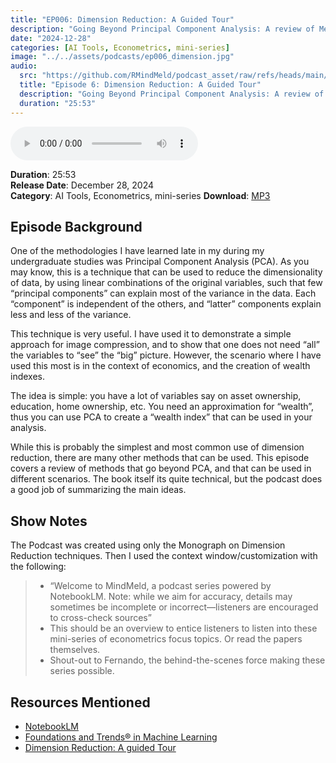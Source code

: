 ```yaml
---
title: "EP006: Dimension Reduction: A Guided Tour"
description: "Going Beyond Principal Component Analysis: A review of Methods"
date: "2024-12-28"
categories: [AI Tools, Econometrics, mini-series]
image: "../../assets/podcasts/ep006_dimension.jpg"
audio:
  src: "https://github.com/RMindMeld/podcast_asset/raw/refs/heads/main/ep006_dimension_reduction_techniques.mp3"
  title: "Episode 6: Dimension Reduction: A Guided Tour"
  description: "Going Beyond Principal Component Analysis: A review of Methods"
  duration: "25:53"
---
```


<div class="audio-player">
   <audio controls>
   <source src="https://github.com/RMindMeld/podcast_asset/raw/refs/heads/main/ep006_dimension_reduction_techniques.mp3" type="audio/mpeg">
   Your browser does not support the audio element.
   </audio>
</div>

:::{.episode-meta}

**Duration**: 25:53  
**Release Date**: December 28, 2024  
**Category**: AI Tools, Econometrics, mini-series 
**Download**: [MP3](https://github.com/RMindMeld/podcast_asset/raw/refs/heads/main/ep006_dimension_reduction_techniques.mp3)

:::

## Episode Background

One of the methodologies I have learned late in my during my undergraduate studies was Principal Component Analysis (PCA). As you may know, this is a technique that can be used to reduce the dimensionality of data, by using linear combinations of the original variables, such that few "principal components" can explain most of the variance in the data. Each "component" is independent of the others, and "latter" components explain less and less of the variance. 

This technique is very useful. I have used it to demonstrate a simple approach for image compression, and to show that one does not need "all" the variables to "see" the "big" picture. However, the scenario where I have used this most is in the context of economics, and the creation of wealth indexes.

The idea is simple: you have a lot of variables say on asset ownership, education, home ownership, etc. You need an approximation for "wealth", thus you can use PCA to create a "wealth index" that can be used in your analysis.  

While this is probably the simplest and most common use of dimension reduction, there are many other methods that can be used. This episode covers a review of methods that go beyond PCA, and that can be used in different scenarios. The book itself its quite technical, but the podcast does a good job of summarizing the main ideas.

## Show Notes

The Podcast was created using only the Monograph on Dimension Reduction techniques. Then I used the context window/customization with the following:

>- "Welcome to MindMeld, a podcast series powered by NotebookLM. Note: while we aim for accuracy, details may sometimes be incomplete or incorrect—listeners are encouraged to cross-check sources"
>- This should be an overview to entice listeners to listen into these mini-series of econometrics focus topics. Or read the papers themselves.
>- Shout-out to Fernando, the behind-the-scenes force making these series possible.


## Resources Mentioned

- [NotebookLM](https://notebooklm.google.com/)
- [Foundations and Trends® in Machine Learning](https://www.nowpublishers.com/mal)
- [Dimension Reduction: A guided Tour](https://www.nowpublishers.com/article/Details/MAL-002)